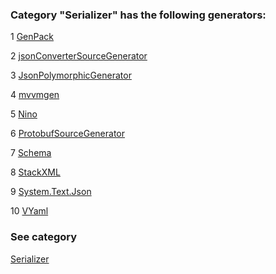 ### Category "Serializer" has the following generators:

   1 [GenPack](/docs/GenPack)

   2 [jsonConverterSourceGenerator](/docs/jsonConverterSourceGenerator)

   3 [JsonPolymorphicGenerator](/docs/JsonPolymorphicGenerator)

   4 [mvvmgen](/docs/mvvmgen)

   5 [Nino](/docs/Nino)

   6 [ProtobufSourceGenerator](/docs/ProtobufSourceGenerator)

   7 [Schema](/docs/Schema)

   8 [StackXML](/docs/StackXML)

   9 [System.Text.Json](/docs/System.Text.Json)

   10 [VYaml](/docs/VYaml)

### See category

[Serializer](/docs/Categories/Serializer)
